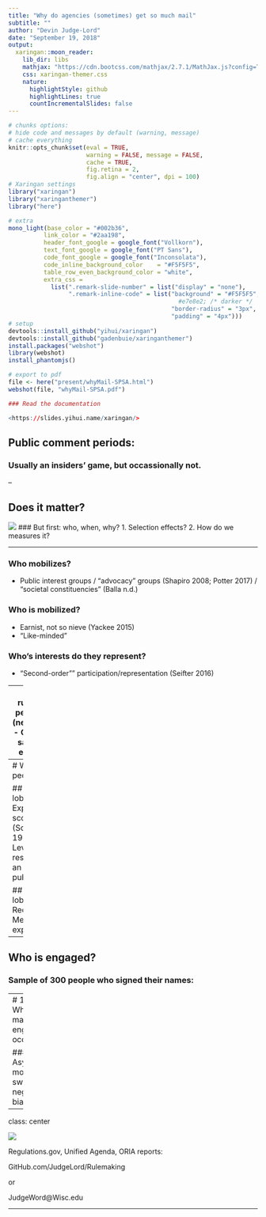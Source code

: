 ```yaml
---
title: "Why do agencies (sometimes) get so much mail"
subtitle: ""
author: "Devin Judge-Lord"
date: "September 19, 2018"
output:
  xaringan::moon_reader:
    lib_dir: libs
    mathjax: "https://cdn.bootcss.com/mathjax/2.7.1/MathJax.js?config=TeX-AMS_HTML"
    css: xaringan-themer.css
    nature:
      highlightStyle: github
      highlightLines: true
      countIncrementalSlides: false
---
```


```r
# chunks options:
# hide code and messages by default (warning, message)
# cache everything 
knitr::opts_chunk$set(eval = TRUE, 
                      warning = FALSE, message = FALSE,
                      cache = TRUE,
                      fig.retina = 2,
                      fig.align = "center", dpi = 100)
# Xaringan settings
library("xaringan")
library("xaringanthemer")
library("here")


```

```r
# extra 
mono_light(base_color = "#002b36",
          link_color = "#2aa198",
          header_font_google = google_font("Vollkorn"), 
          text_font_google = google_font("PT Sans"), 
          code_font_google = google_font("Inconsolata"), 
          code_inline_background_color    = "#F5F5F5", 
          table_row_even_background_color = "white", 
          extra_css = 
            list(".remark-slide-number" = list("display" = "none"), 
                 ".remark-inline-code" = list("background" = "#F5F5F5", 
                                                #e7e8e2; /* darker */
                                              "border-radius" = "3px", 
                                              "padding" = "4px")))
# setup
devtools::install_github("yihui/xaringan")
devtools::install_github("gadenbuie/xaringanthemer")
install.packages("webshot")
library(webshot)
install_phantomjs()

# export to pdf
file <- here("present/whyMail-SPSA.html")
webshot(file, "whyMail-SPSA.pdf")

### Read the documentation

<https://slides.yihui.name/xaringan/>
```

## Public comment periods:
### Usually an insiders' game, but occassionally not. 

--

## Does it matter? 
![](tweet-lind.png) 
### But first: who, when, why?
1. Selection effects? 
2. How do we measures it? 

---

### Who mobilizes?
- Public interest groups / "advocacy" groups (Shapiro 2008; Potter 2017) / "societal constituencies" (Balla n.d.)
<!-- Tricky concepts! -->

### Who is mobilized? 
- Earnist, not so nieve (Yackee 2015)
- "Like-minded" 
<!-- Discusts some law professors, but collective action among like minded is the bread and butter of polticis  -->

### Who's interests do they represent? 
- "Second-order"" participation/representation (Seifter 2016)

---
### Which rules? 
- Ones people dislike? (negativity bias)
- Controversial, salient? (both endogenous) <!-- indeed, we often measure salience this way --> 


### Which agencies? 
- Less expert, more controversial (Moore 2017)
---
# Why mobilize people?

## Outside lobbying
### 1. Expand the scope of conflict (Schattschneider 1975)
vs.
### 2. Leverage resources into an impression of public support

## 3. Not lobbying
### Recruitment
### Member expectations
---



## Who is engaged?

### Sample of 300 people who signed their names:

---
# 1st cut: When does mass engagment occur?

### Asymetric mobilization swamps negativity bias
![](.png) 

---

class: center

![](spam.png) 

Regulations.gov, Unified Agenda, ORIA reports:

GitHub.com/JudgeLord/Rulemaking

or

JudgeWord@Wisc.edu




---


